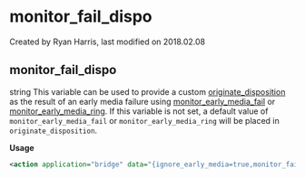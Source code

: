 
# monitor_fail_dispo 

 Created by  Ryan Harris, last modified on 2018.02.08

## monitor_fail_dispo

string This variable can be used to provide a custom [originate\_disposition](../FreeSWITCH-Explained/Dialplan/Variables-Master-List_16352570.mdx#originate_disposition) as the result of an early media failure using [monitor\_early\_media\_fail](../FreeSWITCH-Explained/Dialplan/Variables-Master-List_16352570.mdx#monitor_early_media_fail) or [monitor\_early\_media\_ring](../FreeSWITCH-Explained/Dialplan/Variables-Master-List_16352570.mdx#monitor_early_media_ring). If this variable is not set, a default value of `monitor_early_media_fail` or `monitor_early_media_ring` will be placed in `originate_disposition`.

**Usage**

```xml
<action application="bridge" data="{ignore_early_media=true,monitor_fail_dispo=strange_bleep_attack,monitor_early_media_fail=user_busy:2:1234}sofia/dial/string"/>
```


